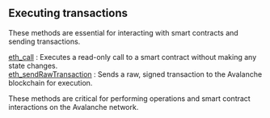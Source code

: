 
<Meta
  title="Executing transactions | dRPC"
  description="These methods are essential for interacting with smart contracts and sending transactions."
/>
## Executing transactions

These methods are essential for interacting with smart contracts and sending transactions.

[eth_call](/avalanche-api/executingtransactions/eth_call) : Executes a read-only call to a smart contract without making any state changes. \
[eth_sendRawTransaction](/avalanche-api/executingtransactions/eth_sendRawTransaction) : Sends a raw, signed transaction to the Avalanche blockchain for execution.

These methods are critical for performing operations and smart contract interactions on the Avalanche network.

<Space h={16} />
<GetStarted />
